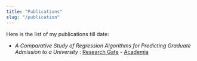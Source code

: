 ```yaml
---
title: "Publications"
slug: "/publication"
---
```



Here is the list of my publications till date:

- *A Comparative Study of Regression Algorithms for Predicting Graduate Admission to a University* : [Research Gate](https://www.researchgate.net/publication/343280957_A_Comparative_Study_of_Regression_Algorithms_for_Predicting_Graduate_Admission_to_a_University) - [Academia](
https://www.academia.edu/43735168/A_Comparative_Study_of_Regression_Algorithms_for_Predicting_Graduate_Admission_to_a_University?source=swp_share)